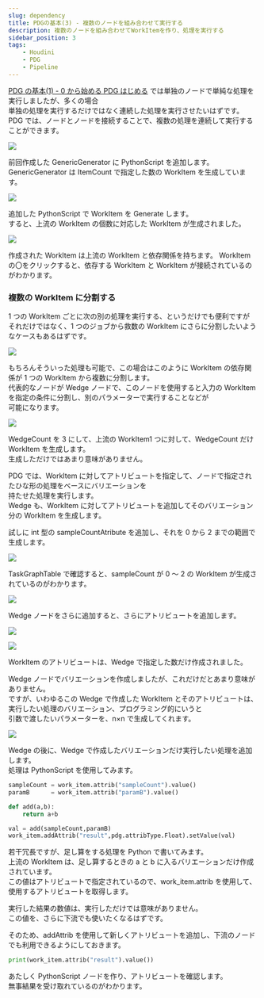 ```yaml
---
slug: dependency
title: PDGの基本(3) - 複数のノードを組み合わせて実行する
description: 複数のノードを組み合わせてWorkItemを作り、処理を実行する
sidebar_position: 3
tags:
    - Houdini
    - PDG
    - Pipeline
---
```


[PDG の基本(1) - 0 から始める PDG はじめる](start_pdg) では単独のノードで単純な処理を実行しましたが、多くの場合  
単独の処理を実行するだけではなく連続した処理を実行させたいはずです。  
PDG では、ノードとノードを接続することで、複数の処理を連続して実行することができます。

![](https://gyazo.com/6c736f2446bdb0d6546f0011296087f9.png)

前回作成した GenericGenerator に PythonScript を追加します。  
GenericGenerator は ItemCount で指定した数の WorkItem を生成しています。

![](https://gyazo.com/e06d6d974a1db8f6dd35730da0984c6b.png)

追加した PythonScript で WorkItem を Generate します。  
すると、上流の WorkItem の個数に対応した WorkItem が生成されました。

![](https://gyazo.com/70f8137e91cd07754512dbe73ad533dd.png)

作成された WorkItem は上流の WorkItem と依存関係を持ちます。
WorkItem の〇をクリックすると、依存する WorkItem と WorkItem が接続されているのがわかります。

### 複数の WorkItem に分割する

1 つの WorkItem ごとに次の別の処理を実行する、というだけでも便利ですが  
それだけではなく、1 つのジョブから救数の WorkItem にさらに分割したいようなケースもあるはずです。

![](https://gyazo.com/5c902b18911bfef6cdece1082e2946d6.png)

もちろんそういった処理も可能で、この場合はこのように WorkItem の依存関係が 1 つの WorkItem から複数に分割します。  
代表的なノードが Wedge ノードで、このノードを使用すると入力の WorkItem を指定の条件に分割し、別のパラメーターで実行することなどが  
可能になります。

![](https://gyazo.com/71fa592fa76ef422b678e7c40bd4309d.png)

WedgeCount を 3 にして、上流の WorkItem1 つに対して、WedgeCount だけ WorkItem を生成します。  
生成しただけではあまり意味がありません。

PDG では、WorkItem に対してアトリビュートを指定して、ノードで指定されたひな形の処理をベースにバリエーションを  
持たせた処理を実行します。  
Wedge も、WorkItem に対してアトリビュートを追加してそのバリエーション分の WorkItem を生成します。

試しに int 型の sampleCountAtribute を追加し、それを 0 から 2 までの範囲で生成します。

![](https://gyazo.com/b5d9059d97edacb055603cc37486f240.png)

TaskGraphTable で確認すると、sampleCount が 0 ～ 2 の WorkItem が生成されているのがわかります。

![](https://gyazo.com/dd7ee86b13a24f1fdcc1dc79cb9fa164.png)

Wedge ノードをさらに追加すると、さらにアトリビュートを追加します。

![](https://gyazo.com/4123ed421c84d0272fa492680c8b7c22.png)

![](https://i.gyazo.com/a0cbf2e3e6e720a3b6606a56532db69d.gif)

WorkItem のアトリビュートは、Wedge で指定した数だけ作成されました。

Wedge ノードでバリエーションを作成しましたが、これだけだとあまり意味がありません。  
ですが、いわゆるこの Wedge で作成した WorkItem とそのアトリビュートは、実行したい処理のバリエーション、プログラミング的にいうと  
引数で渡したいパラメーターを、n×n で生成してくれます。

![](https://gyazo.com/16af93e76cd67d2578c6310d1b888db6.png)

Wedge の後に、Wedge で作成したバリエーションだけ実行したい処理を追加します。  
処理は PythonScript を使用してみます。

```python
sampleCount = work_item.attrib("sampleCount").value()
paramB      = work_item.attrib("paramB").value()

def add(a,b):
    return a+b

val = add(sampleCount,paramB)
work_item.addAttrib("result",pdg.attribType.Float).setValue(val)
```

若干冗長ですが、足し算をする処理を Python で書いてみます。  
上流の WorkItem は、足し算するときの a と b に入るバリエーションだけ作成されています。  
この値はアトリビュートで指定されているので、work_item.attrib を使用して、使用するアトリビュートを取得します。

実行した結果の数値は、実行しただけでは意味がありません。  
この値を、さらに下流でも使いたくなるはずです。

そのため、addAttrib を使用して新しくアトリビュートを追加し、下流のノードでも利用できるようにしておきます。

```python
print(work_item.attrib("result").value())
```

あたしく PythonScript ノードを作り、アトリビュートを確認します。  
無事結果を受け取れているのがわかります。
